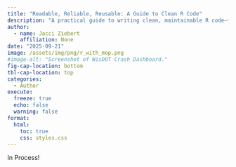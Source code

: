 ```yaml
---
title: "Readable, Reliable, Reusable: A Guide to Clean R Code"
description: "A practical guide to writing clean, maintainable R code—focused on clarity, consistency, and simplicity. These principles help teams debug faster, test smarter, and build code that lasts."
author: 
  - name: Jacci Ziebert
    affiliation: None
date: "2025-09-21"
image: /assets/img/png/r_with_mop.png
#image-alt: "Screenshot of WisDOT Crash Dashboard."
fig-cap-location: bottom
tbl-cap-location: top
categories:
  - Author
execute: 
  freeze: true
  echo: false
  warning: false
format:
  html:
    toc: true
    css: styles.css
---
```


In Process!